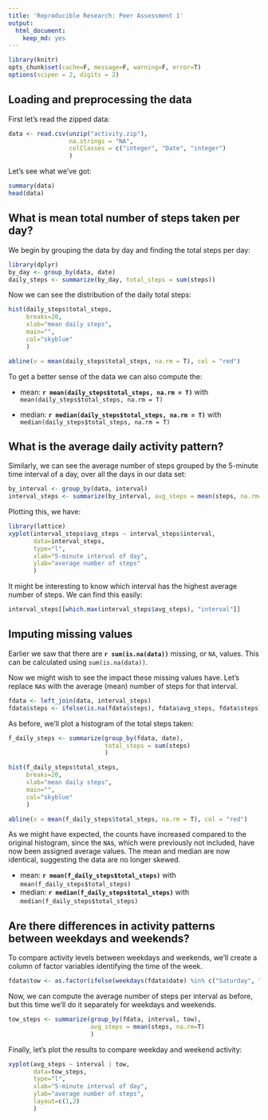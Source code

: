```yaml
---
title: 'Reproducible Research: Peer Assessment 1'
output:
  html_document:
    keep_md: yes
---
```

```r
library(knitr)
opts_chunk$set(cache=F, message=F, warning=F, error=T)
options(scipen = 2, digits = 2)
```

## Loading and preprocessing the data
First let's read the zipped data:
``` r
data <- read.csv(unzip("activity.zip"), 
                 na.strings = "NA", 
                 colClasses = c("integer", "Date", "integer")
                 )
```
Let's see what we've got:
``` r
summary(data)
head(data)
```


## What is mean total number of steps taken per day?
We begin by grouping the data by day and finding the total steps per day:
``` r
library(dplyr)
by_day <- group_by(data, date)
daily_steps <- summarize(by_day, total_steps = sum(steps))
```

Now we can see the distribution of the daily total steps:
``` r
hist(daily_steps$total_steps, 
     breaks=20,
     xlab="mean daily steps", 
     main="",
     col="skyblue"
     )

abline(v = mean(daily_steps$total_steps, na.rm = T), col = "red")
```

To get a better sense of the data we can also compute the: 

* mean: **`r mean(daily_steps$total_steps, na.rm = T)`** with ` mean(daily_steps$total_steps, na.rm = T)` 

* median: **`r median(daily_steps$total_steps, na.rm = T)`** with ` median(daily_steps$total_steps, na.rm = T)`


## What is the average daily activity pattern?
Similarly, we can see the average number of steps grouped by the 5-minute time interval of a day, over all the days in our data set:

``` r
by_interval <- group_by(data, interval)
interval_steps <- summarize(by_interval, avg_steps = mean(steps, na.rm=T))
```

Plotting this, we have:
``` r
library(lattice)
xyplot(interval_steps$avg_steps ~ interval_steps$interval, 
       data=interval_steps, 
       type="l",
       xlab="5-minute interval of day",
       ylab="average number of steps"
       )
```
  
It might be interesting to know which interval has the highest average number of steps. We can find this easily:
``` r
interval_steps[[which.max(interval_steps$avg_steps), "interval"]]
```


## Imputing missing values
Earlier we saw that there are **`r sum(is.na(data))`** missing, or `NA`, values. This can be calculated using `sum(is.na(data))`.  

Now we might wish to see the impact these missing values have. Let's replace `NA`s with the average (mean) number of steps for that interval.  

``` r
fdata <- left_join(data, interval_steps) 
fdata$steps <- ifelse(is.na(fdata$steps), fdata$avg_steps, fdata$steps)
```

As before, we'll plot a histogram of the total steps taken:

``` r
f_daily_steps <- summarize(group_by(fdata, date),
                           total_steps = sum(steps)
                           )

hist(f_daily_steps$total_steps, 
     breaks=20,
     xlab="mean daily steps", 
     main="",
     col="skyblue"
     )

abline(v = mean(f_daily_steps$total_steps, na.rm = T), col = "red")
```

As we might have expected, the counts have increased compared to the original histogram, since the `NA`s, which were previously not included, have now been assigned average values. The mean and median are now identical, suggesting the data are no longer skewed.

* mean: **`r mean(f_daily_steps$total_steps)`** with ` mean(f_daily_steps$total_steps)`  
* median: **`r median(f_daily_steps$total_steps)`** with ` median(f_daily_steps$total_steps)`


## Are there differences in activity patterns between weekdays and weekends?
To compare activity levels between weekdays and weekends, we'll create a column of factor variables identifying the time of the week.
``` r
fdata$tow <- as.factor(ifelse(weekdays(fdata$date) %in% c("Saturday", "Sunday"), "weekend", "weekday"))

```

Now, we can compute the average number of steps per interval as before, but this time we'll do it separately for weekdays and weekends.

``` r
tow_steps <- summarize(group_by(fdata, interval, tow),
                       avg_steps = mean(steps, na.rm=T)
                       )
```

Finally, let's plot the results to compare weekday and weekend activity:

``` r
xyplot(avg_steps ~ interval | tow,
       data=tow_steps, 
       type="l",
       xlab="5-minute interval of day",
       ylab="average number of steps",
       layout=c(1,2)
       )

```


